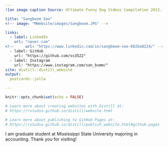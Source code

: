 ---
![an image caption Source: Ultimate Funny Dog Videos Compilation 2013.](images/Sangbeom.jpg)

title: "Sangbeom Seo"
<!-- image: "MWebsite/images/Sangbeom.JPG" -->

links:
  - label: LinkedIn
    url: "naver.com"
<!--     url: "https://www.linkedin.com/in/sangbeom-seo-682ba0224/" -->
  - label: GitHub
    url: "https://github.com/ss3522"
  - label: Instagram
    url: "https://www.instagram.com/san_bumm/"
site: distill::distill_website
output:
  postcards::jolla

---

```{r setup, include=FALSE}
knitr::opts_chunk$set(echo = FALSE)

# Learn more about creating websites with Distill at:
# https://rstudio.github.io/distill/website.html

# Learn more about publishing to GitHub Pages at:
# https://rstudio.github.io/distill/publish_website.html#github-pages

```

I am graduate student at Mississippi State University majoring in accounting. Thank you for visiting!

